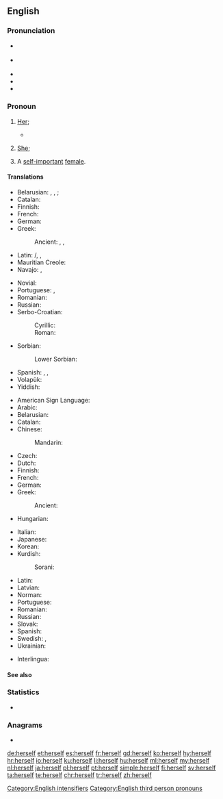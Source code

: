 ==English==

===Pronunciation===
* {{a|RP}} {{IPA|/hɜːˈsɛlf/|/əsɛlf/|lang=en}}
* {{a|GenAm}} {{IPA|/hɝˈsɛlf/|/ɚsɛlf/|lang=en}}
* {{audio|en-us-herself.ogg|Audio (US)|lang=en}}
* {{rhymes|ɛlf|lang=en}}
* {{hyphenation|her|self|lang=en}}

===Pronoun===
{{en-pron|desc=the third person singular, feminine, personal pronoun|the reflexive form of|she|masculine|himself|neuter|itself|plural|themselves}}

# {{label|en|reflexive}} [[her|Her]]; {{non-gloss definition|the female object of a verb or preposition that also appears as the subject.}}
#* {{quote-book|year=1918|author={{w|W. B. Maxwell}}|chapter=17
|title=[http://openlibrary.org/works/OL1097634W The Mirror and the Lamp]
|passage=This time was most dreadful for Lilian. Thrown on her own resources and almost penniless, she maintained '''herself''' and paid the rent of a wretched room near the hospital by working as a charwoman, sempstress, anything. In a moment she had dropped to the level of a casual labourer.}}
#: {{ux|en|She injured '''herself'''.}}
# {{label|en|emphatic}} [[she|She]]; {{non-gloss definition|an intensive repetition of the female subject, often used to indicate the exclusiveness of that person as the only satisfier of the predicate.}}
#: {{ux|en|She was injured '''herself'''.}}
# {{label|en|slang}} A [[self-important]] [[female]].
#: {{ux|en|What's '''herself''' up to this time?}}

====Translations====
{{trans-top|(reflexive object) her}}
* Belarusian: {{t|be|сябе́}} {{qualifier|accusative, genitive}}, {{t|be|сябе|alt=сабе́}} {{qualifier|dative, locative}}, {{t|be|сябе|alt=сабо́й}} {{qualifier|instrumental}}; {{t|be|-цца}} {{qualifier|verb ending}}
* Catalan: {{t+|ca|es}}
* Finnish: {{t+|fi|itsensä}}
* French: {{t+|fr|elle-même|f}}
* German: {{t+|de|sich}}
* Greek:
*: Ancient: {{t|grc|ἑαυτήν}}, {{t|grc|ἑαυτῇ}}, {{t|grc|ἑαυτῆς}}
* Latin: {{t+|la|sē}}/{{t|la|sēsē}}, {{t|la|sibi}}, {{t+|la|suī}}
* Mauritian Creole: {{t|mfe|limem}}
* Navajo: {{t|nv|tʼáá bí}}, {{t|nv|tʼáá hó}}
{{trans-mid}}
* Novial: {{t|nov|se}}
* Portuguese: {{t|pt|[[a]] [[si]] ([[própria]]/[[mesma]])}}, {{t+|pt|se}}
* Romanian: {{t+|ro|se}}
* Russian: {{t+|ru|себя́}}
* Serbo-Croatian:
*: Cyrillic: {{t|sh|себе|sc=Cyrl}}
*: Roman: {{t+|sh|sebe}}
* Sorbian:
*: Lower Sorbian: {{t|dsb|se}}
* Spanish: {{t+|es|se}}, {{t|es|ella misma}}, {{t|es|sí misma}}
* Volapük: {{t|vo|oki}}
* Yiddish: {{t|yi|זיך}}
{{trans-bottom}}

{{trans-top|(as intensifier) she}}
* American Sign Language: {{t|ase|A@Chesthigh SmallFrontandback}}
* Arabic: {{t|ar|نَفْسُهَا}}
* Belarusian: {{t|be|[[яна́]] [[сам|сама́]]|f}}
* Catalan: {{t+|ca|mateix|alt=mateixa}}
* Chinese:
*: Mandarin: {{t+|cmn|她自己|tr=tā zìjǐ|sc=Hans}}
* Czech: {{t+|cs|jí}}
* Dutch: {{t+|nl|zijzelf}}
* Finnish: {{t|fi|[[hän]] ... [[itse]]}}
* French: {{t+|fr|elle-même}}
* German: {{t|de|sie selbst}}
* Greek:
*: Ancient: {{t|grc|αὐτή}}
* Hungarian: {{t+|hu|maga}}
{{trans-mid}}
* Italian: {{t|it|lei stessa}}
* Japanese: {{t|ja|彼女自身|tr=かのじょじゃしん, kanojo-jishin|sc=Jpan}}
* Korean: {{t|ko|그 여자 자신|sc=Kore}}
* Kurdish:
*: Sorani: {{t|ku|خۆی|tr=xoi|sc=ku-Arab}}
* Latin: {{t+|la|ipsa}}
* Latvian: {{t|lv|viņa pati|f}}
* Norman: {{t|nrf|ielle-mesme}} {{qualifier|Guernsey}}
* Portuguese: {{t+|pt|ela mesma}}
* Romanian: {{t|ro|ea însăși}}
* Russian: {{t+|ru|сама́}}
* Slovak: {{t|sk|ona sama|f}}
* Spanish: {{t|es|ella misma}}
* Swedish: {{t+|sv|sig}}, {{t|sv|sig själv}}
* Ukrainian: {{t|uk|вона́ сама́|f}}
{{trans-bottom}}

{{checktrans-top}}
* Interlingua: {{t-check|ia|ipse}}
{{trans-mid}}
{{trans-bottom}}

====See also====
{{English personal pronouns}}

===Statistics===
* {{rank|passed|true|friend|293|herself|year|dear|high}}

===Anagrams===
* {{l|en|flesher}}

[[Category:English intensifiers]]
[[Category:English third person pronouns]]

[[de:herself]]
[[et:herself]]
[[es:herself]]
[[fr:herself]]
[[gd:herself]]
[[ko:herself]]
[[hy:herself]]
[[hr:herself]]
[[io:herself]]
[[ku:herself]]
[[li:herself]]
[[hu:herself]]
[[ml:herself]]
[[my:herself]]
[[nl:herself]]
[[ja:herself]]
[[pl:herself]]
[[pt:herself]]
[[simple:herself]]
[[fi:herself]]
[[sv:herself]]
[[ta:herself]]
[[te:herself]]
[[chr:herself]]
[[tr:herself]]
[[zh:herself]]